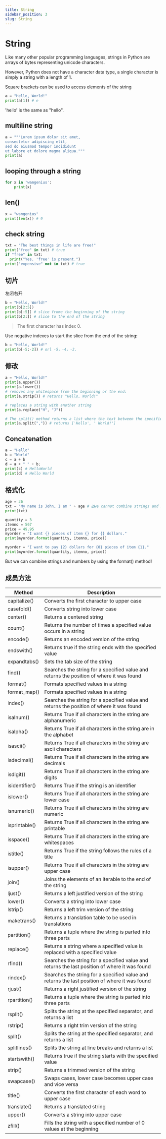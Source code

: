 ```yaml
---
title: String
sidebar_position: 3
slug: String
---
```


# String

Like many other popular programming languages, strings in Python are arrays of bytes representing unicode characters.

However, Python does not have a character data type, a single character is simply a string with a length of 1.

Square brackets can be used to access elements of the string

```python
a = "Hello, World!"
print(a[1]) # e
```

'hello' is the same as "hello".

## multiline string

```python
a = """Lorem ipsum dolor sit amet,
consectetur adipiscing elit,
sed do eiusmod tempor incididunt
ut labore et dolore magna aliqua."""
print(a)
```

## looping through a string

```python
for x in 'wangenius':
    print(x)
```

## len()

```python
x = "wangenius"
print(len(x)) # 9
```

## check string

```python
txt = "The best things in life are free!"
print("free" in txt) # true
if "free" in txt:
  print("Yes, 'free' is present.")
print("expensive" not in txt) # true
```

## 切片

左闭右开

```python
b = "Hello, World!"
print(b[2:5])
print(b[:5]) # slice frome the beginning of the string
print(b[2:]) # slice to the end of the string
```

> The first character has index 0.

Use negative indexes to start the slice from the end of the string:

```python
b = "Hello, World!"
print(b[-5:-2]) # orl -5，-4，-3.
```

## 修改

```python
a = "Hello, World!"
print(a.upper())
print(a.lower())
# removes any whitespace from the beginning or the end:
print(a.strip()) # returns "Hello, World!"

# replaces a string with another string
print(a.replace("H", "J"))

# The split() method returns a list where the text between the specified separator becomes the list items.
print(a.split(",")) # returns ['Hello', ' World!']
```

## Concatenation

```python
a = "Hello"
b = "World"
c = a + b
d = a + " " + b;
print(c) # HelloWorld
print(d) # Hello World
```

## 格式化

```python
age = 36
txt = "My name is John, I am " + age # ❎we cannot combine strings and numbers like this
print(txt)

quantity = 3
itemno = 567
price = 49.95
myorder = "I want {} pieces of item {} for {} dollars."
print(myorder.format(quantity, itemno, price))

myorder = "I want to pay {2} dollars for {0} pieces of item {1}."
print(myorder.format(quantity, itemno, price))
```

But we can combine strings and numbers by using the format() method!

## 成员方法

| Method         | Description                                                                                   |
| -------------- | --------------------------------------------------------------------------------------------- |
| capitalize()   | Converts the first character to upper case                                                    |
| casefold()     | Converts string into lower case                                                               |
| center()       | Returns a centered string                                                                     |
| count()        | Returns the number of times a specified value occurs in a string                              |
| encode()       | Returns an encoded version of the string                                                      |
| endswith()     | Returns true if the string ends with the specified value                                      |
| expandtabs()   | Sets the tab size of the string                                                               |
| find()         | Searches the string for a specified value and returns the position of where it was found      |
| format()       | Formats specified values in a string                                                          |
| format_map()   | Formats specified values in a string                                                          |
| index()        | Searches the string for a specified value and returns the position of where it was found      |
| isalnum()      | Returns True if all characters in the string are alphanumeric                                 |
| isalpha()      | Returns True if all characters in the string are in the alphabet                              |
| isascii()      | Returns True if all characters in the string are ascii characters                             |
| isdecimal()    | Returns True if all characters in the string are decimals                                     |
| isdigit()      | Returns True if all characters in the string are digits                                       |
| isidentifier() | Returns True if the string is an identifier                                                   |
| islower()      | Returns True if all characters in the string are lower case                                   |
| isnumeric()    | Returns True if all characters in the string are numeric                                      |
| isprintable()  | Returns True if all characters in the string are printable                                    |
| isspace()      | Returns True if all characters in the string are whitespaces                                  |
| istitle()      | Returns True if the string follows the rules of a title                                       |
| isupper()      | Returns True if all characters in the string are upper case                                   |
| join()         | Joins the elements of an iterable to the end of the string                                    |
| ljust()        | Returns a left justified version of the string                                                |
| lower()        | Converts a string into lower case                                                             |
| lstrip()       | Returns a left trim version of the string                                                     |
| maketrans()    | Returns a translation table to be used in translations                                        |
| partition()    | Returns a tuple where the string is parted into three parts                                   |
| replace()      | Returns a string where a specified value is replaced with a specified value                   |
| rfind()        | Searches the string for a specified value and returns the last position of where it was found |
| rindex()       | Searches the string for a specified value and returns the last position of where it was found |
| rjust()        | Returns a right justified version of the string                                               |
| rpartition()   | Returns a tuple where the string is parted into three parts                                   |
| rsplit()       | Splits the string at the specified separator, and returns a list                              |
| rstrip()       | Returns a right trim version of the string                                                    |
| split()        | Splits the string at the specified separator, and returns a list                              |
| splitlines()   | Splits the string at line breaks and returns a list                                           |
| startswith()   | Returns true if the string starts with the specified value                                    |
| strip()        | Returns a trimmed version of the string                                                       |
| swapcase()     | Swaps cases, lower case becomes upper case and vice versa                                     |
| title()        | Converts the first character of each word to upper case                                       |
| translate()    | Returns a translated string                                                                   |
| upper()        | Converts a string into upper case                                                             |
| zfill()        | Fills the string with a specified number of 0 values at the beginning                         |

